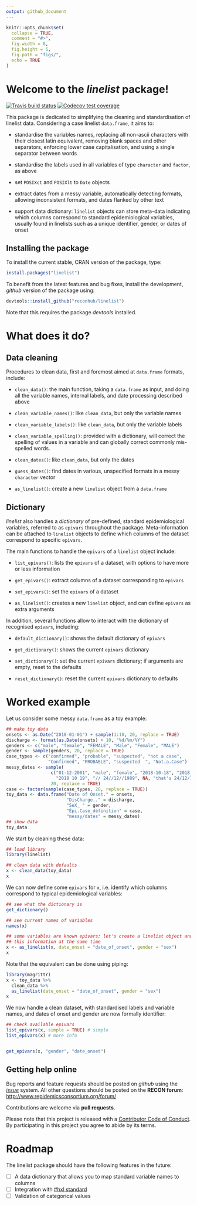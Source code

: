 ```yaml
---
output: github_document
---
```



```r
knitr::opts_chunk$set(
  collapse = TRUE,
  comment = "#>",
  fig.width = 8,
  fig.height = 6,
  fig.path = "figs/",
  echo = TRUE
)

```



# Welcome to the *linelist* package!

[![Travis build status](https://travis-ci.org/reconhub/linelist.svg?branch=master)](https://travis-ci.org/reconhub/linelist)
[![Codecov test coverage](https://codecov.io/gh/reconhub/linelist/branch/master/graph/badge.svg)](https://codecov.io/gh/reconhub/linelist?branch=master)

This package is dedicated to simplifying the cleaning and standardisation of
linelist data. Considering a case linelist `data.frame`, it aims to:

- standardise the variables names, replacing all non-ascii characters with their
  closest latin equivalent, removing blank spaces and other separators,
  enforcing lower case capitalisation, and using a single separator between
  words
  
- standardise the labels used in all variables of type `character` and `factor`,
  as above

- set `POSIXct` and `POSIXlt` to `Date` objects

- extract dates from a messy variable, automatically detecting formats, allowing
  inconsistent formats, and dates flanked by other text
  
- support data dictionary: `linelist` objects can store meta-data indicating
  which columns correspond to standard epidemiological variables, usually found
  in linelists such as a unique identifier, gender, or dates of onset
  


## Installing the package

To install the current stable, CRAN version of the package, type:
```r
install.packages("linelist")
```

To benefit from the latest features and bug fixes, install the development, *github* version of the package using:
```r
devtools::install_github("reconhub/linelist")
```

Note that this requires the package *devtools* installed.


# What does it do?

## Data cleaning

Procedures to clean data, first and foremost aimed at `data.frame` formats,
include:

- `clean_data()`: the main function, taking a `data.frame` as input, and doing all
  the variable names, internal labels, and date processing described above
  
- `clean_variable_names()`: like `clean_data`, but only the variable names

- `clean_variable_labels()`: like `clean_data`, but only the variable labels
 
- `clean_variable_spelling()`: provided with a dictionary, will correct the
  spelling of values in a variable and can globally correct commonly mis-spelled
  words.

- `clean_dates()`: like `clean_data`, but only the dates

- `guess_dates()`: find dates in various, unspecified formats in a messy
  `character` vector
  
- `as_linelist()`: create a new `linelist` object from a `data.frame`
  

## Dictionary

*linelist* also handles a *dictionary* of pre-defined, standard epidemiological
variables, referred to as `epivars` throughout the package. Meta-information can
be attached to `linelist` objects to define which columns of the dataset
correspond to specific `epivars`. 

The main functions to handle the `epivars` of a `linelist` object include:

- `list_epivars()`: lists the `epivars` of a dataset, with options to have more
  or less information

- `get_epivars()`: extract columns of a dataset corresponding to `epivars`

- `set_epivars()`: set the `epivars` of a dataset

- `as_linelist()`: creates a new `linelist` object, and can define `epivars` as
  extra arguments

In addition, several functions allow to interact with the dictionary of
recognised `epivars`, including:

- `default_dictionary()`: shows the default dictionary of `epivars`

- `get_dictionary()`: shows the current `epivars` dictionary

- `set_dictionary()`: set the current `epivars` dictionary; if arguments are
  empty, reset to the defaults
  
- `reset_dictionary()`: reset the current `epivars` dictionary to defaults
  


# Worked example

Let us consider some messy `data.frame` as a toy example: 

```r

## make toy data
onsets <- as.Date("2018-01-01") + sample(1:10, 20, replace = TRUE)
discharge <- format(as.Date(onsets) + 10, "%d/%m/%Y")
genders <- c("male", "female", "FEMALE", "Male", "Female", "MALE")
gender <- sample(genders, 20, replace = TRUE)
case_types <- c("confirmed", "probable", "suspected", "not a case",
                "Confirmed", "PROBABLE", "suspected  ", "Not.a.Case")
messy_dates <- sample(
                 c("01-12-2001", "male", "female", "2018-10-18", "2018_10_17",
                   "2018 10 19", "// 24//12//1989", NA, "that's 24/12/1989!"),
                 20, replace = TRUE)
case <- factor(sample(case_types, 20, replace = TRUE))
toy_data <- data.frame("Date of Onset." = onsets,
                       "DisCharge.." = discharge,
                       "SeX_ " = gender,
                       "Épi.Case_définition" = case,
                       "messy/dates" = messy_dates)
## show data
toy_data

```

We start by cleaning these data:

```r
## load library
library(linelist)

## clean data with defaults
x <- clean_data(toy_data)
x

```

We can now define some `epivars` for `x`, i.e. identify which columns correspond
to typical epidemiological variables:

```r
## see what the dictionary is
get_dictionary()

## see current names of variables
names(x)

## some variables are known epivars; let's create a linelist object and register
## this information at the same time
x <- as_linelist(x, date_onset = "date_of_onset", gender = "sex")
x

```

Note that the equivalent can be done using piping:
```r
library(magrittr)
x <- toy_data %>%
  clean_data %>%
  as_linelist(date_onset = "date_of_onset", gender = "sex")
x
```

We now handle a clean dataset, with standardised labels and variable names, and
dates of onset and gender are now formally identifier:
```r
## check available epivars
list_epivars(x, simple = TRUE) # simple
list_epivars(x) # more info


get_epivars(x, "gender", "date_onset")

```



## Getting help online

Bug reports and feature requests should be posted on *github* using the [*issue*](http://github.com/reconhub/linelist/issues) system. All other questions should be posted on the **RECON forum**: <br>
[http://www.repidemicsconsortium.org/forum/](http://www.repidemicsconsortium.org/forum/)

Contributions are welcome via **pull requests**.

Please note that this project is released with a [Contributor Code of Conduct](CONDUCT.md). By participating in this project you agree to abide by its terms.

Roadmap
=======

The linelist package should have the following features in the future:

 - [ ] A data dictionary that allows you to map standard variable names to columns
 - [ ] Integration with [\#hxl standard](http://hxlstandard.org/standard/1_1final/)
 - [ ] Validation of categorical values
